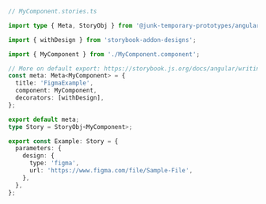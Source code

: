```ts
// MyComponent.stories.ts

import type { Meta, StoryObj } from '@junk-temporary-prototypes/angular/';

import { withDesign } from 'storybook-addon-designs';

import { MyComponent } from './MyComponent.component';

// More on default export: https://storybook.js.org/docs/angular/writing-stories/introduction#default-export
const meta: Meta<MyComponent> = {
  title: 'FigmaExample',
  component: MyComponent,
  decorators: [withDesign],
};

export default meta;
type Story = StoryObj<MyComponent>;

export const Example: Story = {
  parameters: {
    design: {
      type: 'figma',
      url: 'https://www.figma.com/file/Sample-File',
    },
  },
};
```
